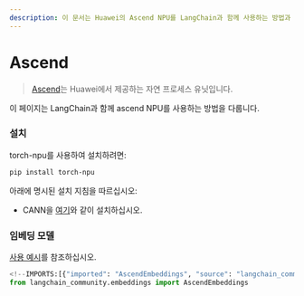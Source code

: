 ```yaml
---
description: 이 문서는 Huawei의 Ascend NPU를 LangChain과 함께 사용하는 방법과 설치 지침을 제공합니다.
---
```


# Ascend

> [Ascend](https://https://www.hiascend.com/)는 Huawei에서 제공하는 자연 프로세스 유닛입니다.

이 페이지는 LangChain과 함께 ascend NPU를 사용하는 방법을 다룹니다.

### 설치

torch-npu를 사용하여 설치하려면:

```bash
pip install torch-npu
```


아래에 명시된 설치 지침을 따르십시오:
* CANN을 [여기](https://www.hiascend.com/document/detail/zh/canncommercial/700/quickstart/quickstart/quickstart_18_0002.html)와 같이 설치하십시오.

### 임베딩 모델

[사용 예시](/docs/integrations/text_embedding/ascend)를 참조하십시오.

```python
<!--IMPORTS:[{"imported": "AscendEmbeddings", "source": "langchain_community.embeddings", "docs": "https://api.python.langchain.com/en/latest/embeddings/langchain_community.embeddings.ascend.AscendEmbeddings.html", "title": "Ascend"}]-->
from langchain_community.embeddings import AscendEmbeddings
```